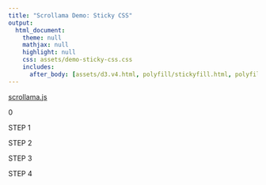 ```yaml
---
title: "Scrollama Demo: Sticky CSS"
output: 
  html_document:
    theme: null
    mathjax: null
    highlight: null
    css: assets/demo-sticky-css.css
    includes:
      after_body: [assets/d3.v4.html, polyfill/stickyfill.html, polyfill/intersectionobserver.html, assets/scrollama.html, sticky-css/sticky-css.html]
---
```


[[scrollama.js](https://github.com/russellgoldenberg/scrollama)]{.intro__overline}


:::{#scroll}

::::{.scroll__graphic .sticky}

:::::{.chart}

0

:::::

::::


::::{.scroll__text}

:::::{.step data-step='1'}

STEP 1 

:::::

:::::{.step data-step='2'}

STEP 2 

:::::

:::::{.step data-step='3'}

STEP 3 

:::::

:::::{.step data-step='4'}

STEP 4 

:::::

::::

:::

### {#outro}

### {.debug}

